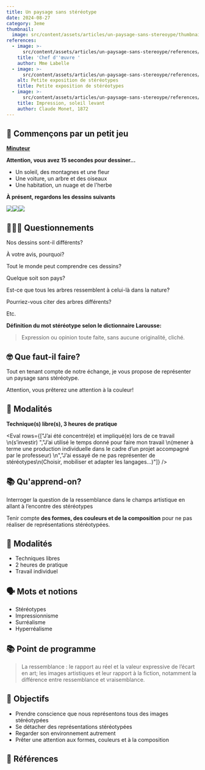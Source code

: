 ```yaml
---
title: Un paysage sans stéréotype
date: 2024-08-27
category: 3eme
thumbnail:
  image: src/content/assets/articles/un-paysage-sans-stereoype/thumbnail/image.png
references:
  - image: >-
      src/content/assets/articles/un-paysage-sans-stereoype/references/0/image.jpg
    title: 'Chef d''œuvre '
    author: Mme Labelle
  - image: >-
      src/content/assets/articles/un-paysage-sans-stereoype/references/1/image.jpeg
    alt: Petite exposition de stéréotypes
    title: Petite exposition de stéréotypes
  - image: >-
      src/content/assets/articles/un-paysage-sans-stereoype/references/2/image.webp
    title: Impression, soleil levant
    author: Claude Monet, 1872
---
```

## 🎲 Commençons par un petit jeu

[**Minuteur**](https://classroomscreen.com/app/screen/w/44173b09-fea1-4b36-94ea-aad8046ba886/g/81bd22ca-193d-4d4f-9c59-535e4763dcee/s/6ef033b4-3a3c-47ee-bf22-73ec5bc4b796)

**Attention, vous avez 15 secondes pour dessiner...**

* Un soleil, des montagnes et une fleur
* Une voiture, un arbre et des oiseaux
* Une habitation, un nuage et de l'herbe

**À présent, regardons les dessins suivants**

![](src/content/assets/articles/un-paysage-sans-stereoype/2.webp)![](src/content/assets/articles/un-paysage-sans-stereoype/3.webp)![](src/content/assets/articles/un-paysage-sans-stereoype/4.webp)

## 🙋🏽‍♀️ Questionnements

Nos dessins sont-il différents?&#x20;

À votre avis, pourquoi?

Tout le monde peut comprendre ces dessins?

Quelque soit son pays?

Est-ce que tous les arbres ressemblent à celui-là dans la nature?&#x20;

Pourriez-vous citer des arbres différents?

Etc.

**Définition du mot stéréotype selon le dictionnaire Larousse:**  

> Expression ou opinion toute faite, sans aucune originalité, cliché.

## 🤓 Que faut-il faire?

Tout en tenant compte de notre échange, je vous propose de représenter un paysage sans stéréotype.&#x20;

Attention, vous prêterez une attention à la couleur!

## 🔎 **Modalités**

**Technique(s) libre(s), 3 heures de pratique**

<Eval rows={["J’ai été concentré(e) et impliqué(e) lors de ce travail \n(s’investir) ","J’ai utilisé le temps donné pour faire mon travail \n(mener à terme une production individuelle dans le cadre d’un projet accompagné par le professeur) \n","J’ai essayé de ne pas représenter de stéréotypes\n(Choisir, mobiliser et adapter les langages...)"]} />

## **📚 Qu'apprend-on?**

Interroger la question de la ressemblance dans le champs artistique en allant à l’encontre des stéréotypes

Tenir compte **des formes, des couleurs et de la composition** pour ne pas réaliser de représentations stéréotypées.

## **🧐 Modalités**

* Techniques libres
* 2 heures de pratique
* Travail individuel&#x20;

## **🗣 Mots et notions**

* Stéréotypes
* Impressionnisme
* Surréalisme
* Hyperréalisme

## **📚 Point de programme**

> La ressemblance : le rapport au réel et la valeur expressive de l’écart en art; les images artistiques et leur rapport à la fiction, notamment la différence entre ressemblance et vraisemblance.

## **🏁 Objectifs**

* Prendre conscience que nous représentons tous des images stéréotypées
* Se détacher des représentations stéréotypées
* Regarder son environnement autrement
* Prêter une attention aux formes, couleurs et à la composition

## 👀 Références
